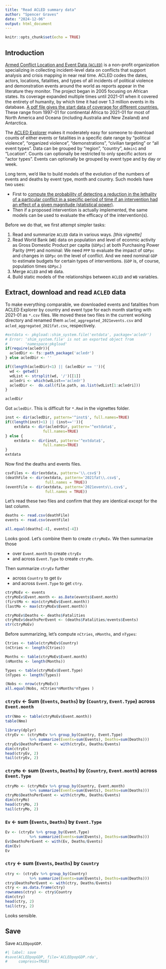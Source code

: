 ```yaml
---
title: "Read ACLED summary data"
author: "Spencer Graves"
date: "2024-12-06"
output: html_document
---
```


```r
knitr::opts_chunk$set(echo = TRUE)
```

## Introduction

[Armed Conflict Location and Event Data (`ACLED`)](https://en.wikipedia.org/wiki/Armed_Conflict_Location_and_Event_Data) is a non-profit organization specializing in collecting incident-level data on conflicts that support analysis and crisis mapping in near real time. ACLED codes the dates, actors, locations, fatalities, and types of all incidents of political violence and demonstration events around the world as reports appear in the literature they monitor. The project began in 2005 focusing on African states. Its coverage expanded multiple times until 2021-01 when it covered the entirety of humanity, by which time it had over 1.3 million events in its database. [A pdf file gives the start data of coverage for different countries.](https://acleddata.com/acleddatanew/wp-content/uploads/dlm_uploads/2019/01/ACLED_Country-and-Time-Period-coverage_updatedFeb2022.pdf) These range from 1997-01 for continental Africa to 2021-01 for most of North America and Oceana (including Australia and New Zealand) and Antarctica. 

The [ACLED Explorer](https://acleddata.com/explorer/) makes it moderately easy for someone to download counts of either events or fatalities in a specific date range by "political violence", "organized violence", "demonstrations", "civilian targeting" or "all event types". Data can be grouped by "region", "country", `Admin1` and "Location". Counts can optionally be restricted to only specific actors or "actor types". Events can optionally be grouped by event type and by day or week. 

Long term, we'd like to build models of the evolution of the numbers of events and deaths by event type, month and country. Such models have two uses: 

- First to [compute the probability of detecting a reduction in the lethality of a particular conflict in a specific period of time if an intervention had an effect of a given magnitude (statistical power)](https://en.wikipedia.org/wiki/Power_(statistics)). 
- Then if a proposed intervention is actually implemented, the same models can be used to evaluate the efficacy of the intervention(s).

Before we do that, we first attempt simpler tasks: 

1. Read and summarize `ACLED` data in various ways. *[this vignette]*
2. Read World Bank (`WB`) data on population and level of econmic activity as Gross Domestic Product per capita (`GDPpc`) at both Purchasing Power Parity (`PPP`) and nominal: We need `PPP` to evaluate the impact of `GDPpc` and changes in `GDPpc` on the level of conflict. And we need nominal `GDP` to estimate budgets for certain types of interventions. (`GDP` is, of course, population times `GDPpc`.) 
3. Merge `ACLED` and `WB` data. 
4. Build static models of the relationships between `ACLED` and `WB` variables. 

## Extract, download and read `ACLED` data 

To make everything comparable, we downloaded events and fatalities from ACLED Explorer by country and event type for each month starting with 2021-01 as `*.csv` files. We moved these two files in the current working directory and renamed them `acled_aggregated_2021events.csv` and `acled_aggregated_2021fat.csv`, respectively. 

```r
#extdata <- pkgload::shim_system.file('extdata', package='acledr')
# Error: 'shim_system.file' is not an exported object from 
#        'namespace:pkgload'
if(require(acledr)){ 
  acledDir <- fs::path_package('acledr')
} else acledDir <- ''

if((length(acledDir)<1) || (acledDir == '')){ 
  wd <- getwd()
  wdList <- strsplit(wd, '/')[[1]]
  acledri <- which(wdList=='acledr')
  acledDir <-  do.call(file.path, as.list(wdList[1:acledri]))
}

acledDir
```

Got `acledDir`. This is difficult for `*.Rmd` in the vignettes folder. 

```r
inst <- dir(acledDir, pattern='^inst$', full.names=TRUE)
if((length(inst)<1) || (inst=='')){
    extdata <- dir(acledrDir, pattern='^extdata$', 
                 full.names=TRUE)
} else {
    extdata <- dir(inst, pattern='^extdata$', 
                 full.names=TRUE)
}
extdata
```

Now find the deaths and events files. 

```r
csvFiles <- dir(extdata, pattern='\\.csv$')
(deathFile <- dir(extdata, pattern='2021fat\\.csv$', 
                  full.names = TRUE))
(eventFile <- dir(extdata, pattern='2021events\\.csv$', 
                  full.names = TRUE))
```

Let's read these two files and confirm that they are identical except for the last column. 

```r
deaths <- read.csv(deathFile)
events <- read.csv(eventFile)

all.equal(deaths[-4], events[-4])
```

Looks good. Let's combine them to create `ctryMoEv`. We then summarize those 

- over `Event.month` to create `ctryEv` 
- and across `Event.Type` to create `ctryMo`. 

Then summarize `ctryEv` further 

- across `Country` to get `Ev` 
- and across `Event.Type` to get `ctry`. 

```r
ctryMoEv <- events
ctryMoEv$Event.month <- as.Date(events$Event.month)
(firstMo <- min(ctryMoEv$Event.month))
(lastMo <- max(ctryMoEv$Event.month))

ctryMoEv$Deaths <- deaths$Fatalities
ctryMoEv$deathsPerEvent <- (deaths$Fatalities/events$Events)
str(ctryMoEv)
```

Before summarizing, let's compute `nCtries`, `nMonths`, and `nTypes`: 

```r
Ctries <- table(ctryMoEv$Country)
(nCtries <- length(Ctries))

Months <- table(ctryMoEv$Event.month)
(nMonths <- length(Months))

Types <- table(ctryMoEv$Event.Type)
(nTypes <- length(Types))

(Nobs <- nrow(ctryMoEv))
all.equal(Nobs, nCtries*nMonths*nTypes )
```

### `ctryEv` <- Sum (`Events`, `Deaths`) by (`Country`, `Event.Type`) across `Event.month`

```r
str(Nmo <- table(ctryMoEv$Event.month))
table(Nmo)

library(dplyr)
ctryEv <- (ctryMoEv %>% group_by(Country, Event.Type) 
           %>% summarize(Events=sum(Events), Deaths=sum(Deaths)))
ctryEv$DeathsPerEvent <- with(ctryEv, Deaths/Events)
dim(ctryEv)
head(ctryEv, 2)
tail(ctryEv, 2)
```

### `ctryMo` <- sum (`Events`, `Deaths`) by (`Country`, `Event.month`) across `Event.Type`

```r
ctryMo <- (ctryMoEv %>% group_by(Country, Event.month) 
           %>% summarize(Events=sum(Events), Deaths=sum(Deaths)))
ctryMo$DeathsPerEvent <- with(ctryMo, Deaths/Events)
dim(ctryMo)
head(ctryMo, 2)
tail(ctryMo, 2)
```

### `Ev` <- sum (`Events`, `Deaths`) by `Event.Type` 

```r
Ev <- (ctryEv %>% group_by(Event.Type) 
           %>% summarize(Events=sum(Events), Deaths=sum(Deaths)))
Ev$DeathsPerEvent <- with(Ev, Deaths/Events)
dim(Ev)
Ev
```

### `ctry` <- sum (`Events`, `Deaths`) by `Country` 

```r
ctry <- (ctryEv %>% group_by(Country) 
           %>% summarize(Events=sum(Events), Deaths=sum(Deaths)))
ctry$DeathsPerEvent <- with(ctry, Deaths/Events)
ctry <- as.data.frame(ctry)
rownames(ctry) <- ctry$Country
dim(ctry)
head(ctry, 2)
tail(ctry, 2)
```

Looks sensible. 

## Save 

Save `ACLEDpopGDP`.

```r
#| label: save
#save(ACLEDpopGDP, file='ACLEDpopGDP.rda', 
#     compress=TRUE)
```

